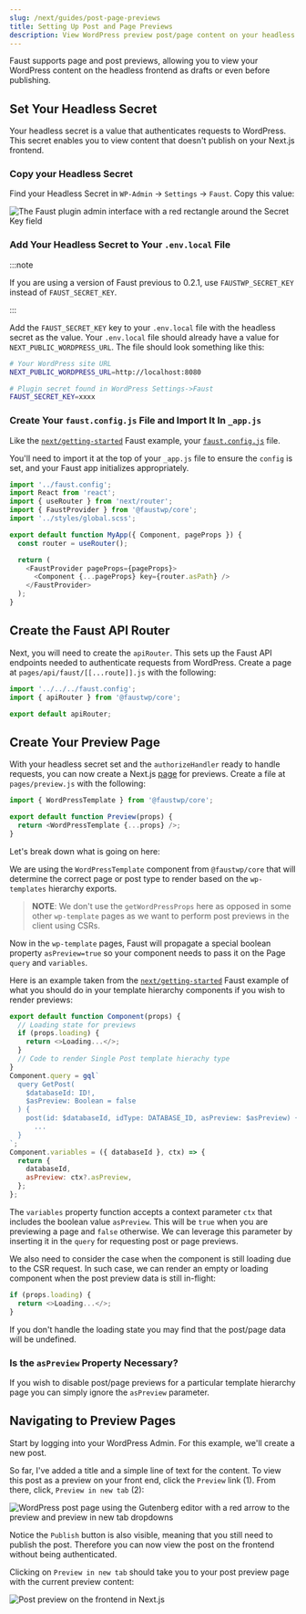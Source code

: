 ```yaml
---
slug: /next/guides/post-page-previews
title: Setting Up Post and Page Previews
description: View WordPress preview post/page content on your headless frontend with Faust
---
```


Faust supports page and post previews, allowing you to view your WordPress content on the headless frontend as drafts or even before publishing.

## Set Your Headless Secret

Your headless secret is a value that authenticates requests to WordPress. This secret enables you to view content that doesn't publish on your Next.js frontend.

### Copy your Headless Secret

Find your Headless Secret in `WP-Admin` -> `Settings` -> `Faust`. Copy this value:

<img
  src="/docs/img/headless-admin-secret.png"
  alt="The Faust plugin admin interface with a red rectangle around the Secret Key field"
/>

### Add Your Headless Secret to Your `.env.local` File

:::note

If you are using a version of Faust previous to 0.2.1, use `FAUSTWP_SECRET_KEY` instead of `FAUST_SECRET_KEY`.

:::

Add the `FAUST_SECRET_KEY` key to your `.env.local` file with the headless secret as the value. Your `.env.local` file should already have a value for `NEXT_PUBLIC_WORDPRESS_URL`. The file should look something like this:

```bash title=.env.local {13}
# Your WordPress site URL
NEXT_PUBLIC_WORDPRESS_URL=http://localhost:8080

# Plugin secret found in WordPress Settings->Faust
FAUST_SECRET_KEY=xxxx
```

### Create Your `faust.config.js` File and Import It In `_app.js`

Like the [`next/getting-started`](https://github.com/wpengine/faustjs/tree/main/examples/next/getting-started) Faust example, your [`faust.config.js`](https://github.com/wpengine/faustjs/blob/main/examples/next/getting-started/faust.config.js) file.

You'll need to import it at the top of your `_app.js` file to ensure the `config` is set, and your Faust app initializes appropriately.

```js title=pages/_app.js
import '../faust.config';
import React from 'react';
import { useRouter } from 'next/router';
import { FaustProvider } from '@faustwp/core';
import '../styles/global.scss';

export default function MyApp({ Component, pageProps }) {
  const router = useRouter();

  return (
    <FaustProvider pageProps={pageProps}>
      <Component {...pageProps} key={router.asPath} />
    </FaustProvider>
  );
}
```

## Create the Faust API Router

Next, you will need to create the `apiRouter`. This sets up the Faust API endpoints needed to authenticate requests from WordPress. Create a page at `pages/api/faust/[[...route]].js` with the following:

```js
import '../../../faust.config';
import { apiRouter } from '@faustwp/core';

export default apiRouter;
```

## Create Your Preview Page

With your headless secret set and the `authorizeHandler` ready to handle requests, you can now create a Next.js [page](https://nextjs.org/docs/basic-features/pages) for previews. Create a file at `pages/preview.js` with the following:

```js title=pages/preview.js
import { WordPressTemplate } from '@faustwp/core';

export default function Preview(props) {
  return <WordPressTemplate {...props} />;
}
```

Let's break down what is going on here:

We are using the `WordPressTemplate` component from `@faustwp/core` that will determine the correct page or post type to render based on the `wp-templates` hierarchy exports.

> **NOTE**: We don't use the `getWordPressProps` here as opposed in some other `wp-template` pages as we want to perform post previews in the client using CSRs.

Now in the `wp-template` pages, Faust will propagate a special boolean property `asPreview=true` so your component needs to pass it on the Page `query` and `variables`.

Here is an example taken from the [`next/getting-started`](https://github.com/wpengine/faustjs/tree/main/examples/next/getting-started) Faust example of what you should do in your template hierarchy components if you wish to render previews:

```js title=wp-templates/single.js
export default function Component(props) {
  // Loading state for previews
  if (props.loading) {
    return <>Loading...</>;
  }
  // Code to render Single Post template hierachy type
}
Component.query = gql`
  query GetPost(
    $databaseId: ID!,
	$asPreview: Boolean = false
  ) {
    post(id: $databaseId, idType: DATABASE_ID, asPreview: $asPreview) {
	  ...
  }
`;
Component.variables = ({ databaseId }, ctx) => {
  return {
    databaseId,
    asPreview: ctx?.asPreview,
  };
};
```

The `variables` property function accepts a context parameter `ctx` that includes the boolean value `asPreview`. This will be `true` when you are previewing a page and `false` otherwise.
We can leverage this parameter by inserting it in the `query` for requesting post or page previews.

We also need to consider the case when the component is still loading due to the CSR request.
In such case, we can render an empty or loading component when the post preview data is still in-flight:

```js
if (props.loading) {
  return <>Loading...</>;
}
```

If you don't handle the loading state you may find that the post/page data will be undefined.

### Is the `asPreview` Property Necessary?

If you wish to disable post/page previews for a particular template hierarchy page you can simply ignore the `asPreview` parameter.

## Navigating to Preview Pages

Start by logging into your WordPress Admin. For this example, we'll create a new post.

So far, I've added a title and a simple line of text for the content. To view this post as a preview on your front end, click the `Preview` link (1). From there, click, `Preview in new tab` (2):

<img
  src="/docs/img/post-preview.png"
  alt="WordPress post page using the Gutenberg editor with a red arrow to the preview and preview in new tab dropdowns"
/>

Notice the `Publish` button is also visible, meaning that you still need to publish the post. Therefore you can now view the post on the frontend without being authenticated.

Clicking on `Preview in new tab` should take you to your post preview page with the current preview content:

<img
  src="/docs/img/post-preview-frontend.png"
  alt="Post preview on the frontend in Next.js"
/>

